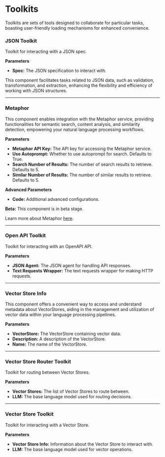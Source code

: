 
# Toolkits

Toolkits are sets of tools designed to collaborate for particular tasks, boasting user-friendly loading mechanisms for enhanced convenience.

### JSON Toolkit

Toolkit for interacting with a JSON spec.

**Parameters**

- **Spec:** The JSON specification to interact with.

This component facilitates tasks related to JSON data, such as validation, transformation, and extraction, enhancing the flexibility and efficiency of working with JSON structures.

---

### Metaphor

This component enables integration with the Metaphor service, providing functionalities for semantic search, content analysis, and similarity detection, empowering your natural language processing workflows.

**Parameters**

- **Metaphor API Key:** The API key for accessing the Metaphor service.
- **Use Autoprompt:** Whether to use autoprompt for search. Defaults to True.
- **Search Number of Results:** The number of search results to retrieve. Defaults to 5.
- **Similar Number of Results:** The number of similar results to retrieve. Defaults to 5.

**Advanced Parameters**

- **Code:** Additional advanced configurations.

**Beta:** This component is in beta stage.

Learn more about Metaphor [here](https://python.langchain.com/docs/integrations/tools/metaphor_search).

---

### Open API Toolkit

Toolkit for interacting with an OpenAPI API.

**Parameters**

- **JSON Agent:** The JSON agent for handling API responses.
- **Text Requests Wrapper:** The text requests wrapper for making HTTP requests.

---

### Vector Store Info

This component offers a convenient way to access and understand metadata about VectorStores, aiding in the management and utilization of vector data within your language processing pipelines.

**Parameters**

- **VectorStore:** The VectorStore containing vector data.
- **Description:** A description of the VectorStore.
- **Name:** The name of the VectorStore.

---

### Vector Store Router Toolkit

Toolkit for routing between Vector Stores.

**Parameters**

- **Vector Stores:** The list of Vector Stores to route between.
- **LLM:** The base language model used for routing decisions.

---

### Vector Store Toolkit

Toolkit for interacting with a Vector Store.

**Parameters**

- **Vector Store Info:** Information about the Vector Store to interact with.
- **LLM:** The base language model used for vector operations.













